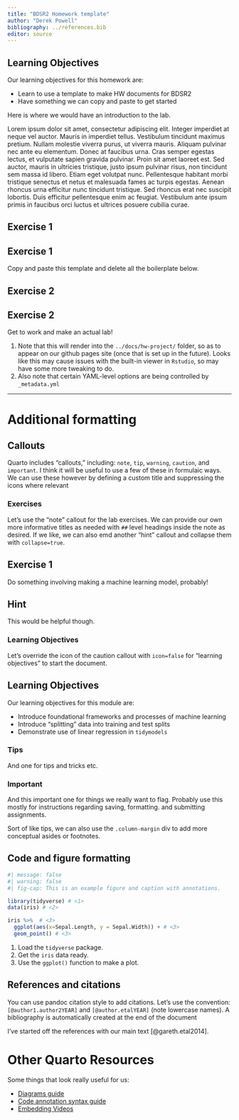 ```yaml
---
title: "BDSR2 Homework template"
author: "Derek Powell"
bibliography: ../references.bib
editor: source
---
```


::: {.callout-caution icon="false"}
## Learning Objectives

Our learning objectives for this homework are:

-   Learn to use a template to make HW documents for BDSR2
-   Have something we can copy and paste to get started
:::

Here is where we would have an introduction to the lab.

Lorem ipsum dolor sit amet, consectetur adipiscing elit. Integer imperdiet at neque vel auctor. Mauris in imperdiet tellus. Vestibulum tincidunt maximus pretium. Nullam molestie viverra purus, ut viverra mauris. Aliquam pulvinar nec ante eu elementum. Donec at faucibus urna. Cras semper egestas lectus, et vulputate sapien gravida pulvinar. Proin sit amet laoreet est. Sed auctor, mauris in ultricies tristique, justo ipsum pulvinar risus, non tincidunt sem massa id libero. Etiam eget volutpat nunc. Pellentesque habitant morbi tristique senectus et netus et malesuada fames ac turpis egestas. Aenean rhoncus urna efficitur nunc tincidunt tristique. Sed rhoncus erat nec suscipit lobortis. Duis efficitur pellentesque enim ac feugiat. Vestibulum ante ipsum primis in faucibus orci luctus et ultrices posuere cubilia curae.


## Exercise 1
::: {.callout-note icon="false"}
## Exercise 1

Copy and paste this template and delete all the boilerplate below.
:::

## Exercise 2
::: {.callout-note icon="false"}
## Exercise 2

Get to work and make an actual lab!
:::

::: callout-important
1. Note that this will render into the `../docs/hw-project/` folder, so as to appear on our github pages site (once that is set up in the future). Looks like this may cause issues with the built-in viewer in `Rstudio`, so may have some more tweaking to do.
2. Also note that certain YAML-level options are being controlled by `_metadata.yml`
:::

------------------------------------------------------------------------

# Additional formatting

## Callouts

Quarto includes "callouts," including: `note`, `tip`, `warning`, `caution`, and `important`. I think it will be useful to use a few of these in formulaic ways. We can use these however by defining a custom title and suppressing the icons where relevant

### Exercises

Let's use the "note" callout for the lab exercises. We can provide our own more informative titles as needed with `##` level headings inside the note as desired. If we like, we can also emd another "hint" callout and collapse them with `collapse=true`.

::: {.callout-note icon="false"}
## Exercise 1

Do something involving making a machine learning model, probably!

::: {.callout-note icon="false" collapse="true"}
## Hint

This would be helpful though.
:::
:::

### Learning Objectives

Let's override the icon of the caution callout with `icon=false` for "learning objectives" to start the document.

::: {.callout-caution icon="false"}
## Learning Objectives

Our learning objectives for this module are:

-   Introduce foundational frameworks and processes of machine learning
-   Introduce "splitting" data into training and test splits
-   Demonstrate use of linear regression in `tidymodels`
:::

### Tips

::: callout-tip
And one for tips and tricks etc.
:::

::: column-margin

:::


### Important

::: callout-important
And this important one for things we really want to flag. Probably use this mostly for instructions regarding saving, formatting. and submitting assignments.
:::

::: column-margin
Sort of like tips, we can also use the `.column-margin` div to add more conceptual asides or footnotes.
:::


## Code and figure formatting

```r
#| message: false
#| warning: false
#| fig-cap: This is an example figure and caption with annotations.

library(tidyverse) # <1>
data(iris) # <2>

iris %>%  # <3>
  ggplot(aes(x=Sepal.Length, y = Sepal.Width)) + # <3>
  geom_point() # <3>
```

1. Load the `tidyverse` package.
2. Get the `iris` data ready.
3. Use the `ggplot()` function to make a plot.

## References and citations

You can use pandoc citation style to add citations. Let's use the convention: `[@author1.author2YEAR]` and `[@author.etalYEAR]` (note lowercase names). A bibliography is automatically created at the end of the document

I've started off the references with our main text [@gareth.etal2014]. 

# Other Quarto Resources

Some things that look really useful for us:

-   [Diagrams guide](https://quarto.org/docs/authoring/diagrams.html)
-   [Code annotation syntax guide](https://quarto.org/docs/authoring/code-annotation.html)
-   [Embedding Videos](https://quarto.org/docs/authoring/videos.html)
